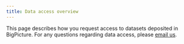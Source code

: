 ```yaml
---
title: Data access overview
---
```


This page describes how you request access to datasets deposited in BigPicture. For any questions regarding data access, please [email us](mailto:{{< var email.helpdesk >}}).
